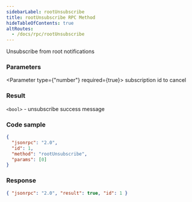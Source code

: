 ```yaml
---
sidebarLabel: rootUnsubscribe
title: rootUnsubscribe RPC Method
hideTableOfContents: true
altRoutes:
  - /docs/rpc/rootUnsubscribe
---
```


Unsubscribe from root notifications

<DocSideBySide>

<DocLeftSide>

### Parameters

<Parameter type={"number"} required={true}>
  subscription id to cancel
</Parameter>

### Result

`<bool>` - unsubscribe success message

</DocLeftSide>

<DocRightSide>

### Code sample

```json
{
  "jsonrpc": "2.0",
  "id": 1,
  "method": "rootUnsubscribe",
  "params": [0]
}
```

### Response

```json
{ "jsonrpc": "2.0", "result": true, "id": 1 }
```

</DocRightSide>
</DocSideBySide>
